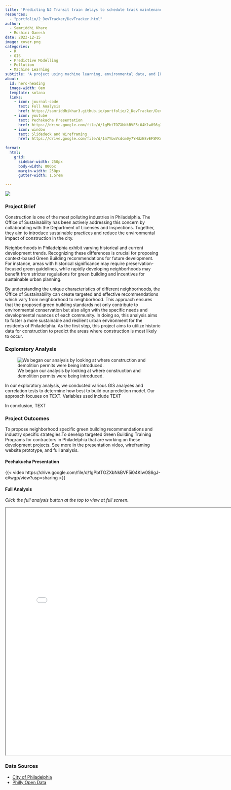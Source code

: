 ```yaml
---
title: 'Predicting NJ Transit train delays to schedule track maintenance and upgrades'
resources: 
  - "portfolio/2_DevTracker/DevTracker.html"
author:
  - Samriddhi Khare
  - Roshini Ganesh
date: 2023-12-15
image: cover.png
categories:
  - R
  - GIS
  - Predictive Modelling 
  - Pollution
  - Machine Learning
subtitle: 'A project using machine learning, environmental data, and [Philadelphia L&I Building and Zoning Permits](https://data.phila.gov/visualizations/li-building-permits) to forecast development changes.'
about:
  id: hero-heading
  image-width: 0em
  template: solana
  links:
    - icon: journal-code
      text: Full Analysis
      href: https://samriddhikhar3.github.io/portfolio/2_DevTracker/DevTracker.html  
    - icon: youtube
      text: Pechakucha Presentation
      href: https://drive.google.com/file/d/1gPbtTOZXbNkBVF5i04Klw0S6gJ-eAwgp/view?usp=sharing
    - icon: window
      text: Slidedeck and Wireframing
      href: https://drive.google.com/file/d/1m7YbwVsdcm0y7YHdzE8vEFSMXnid07dA/view?usp=sharing
  
format:
  html: 
    grid:
      sidebar-width: 250px
      body-width: 800px
      margin-width: 250px
      gutter-width: 1.5rem

---
```


![](cover.png)

### Project Brief

Construction is one of the most polluting industries in Philadelphia. The Office of Sustainability has been actively addressing this concern by collaborating with the Department of Licenses and Inspections. Together, they aim to introduce sustainable practices and reduce the environmental impact of construction in the city.

Neighborhoods in Philadelphia exhibit varying historical and current development trends. Recognizing these differences is crucial for proposing context-based Green Building recommendations for future development. For instance, areas with historical significance may require preservation-focused green guidelines, while rapidly developing neighborhoods may benefit from stricter regulations for green building and incentives for sustainable urban planning.

By understanding the unique characteristics of different neighborhoods, the Office of Sustainability can create targeted and effective recommendations which vary from neighborhood to neighborhood. This approach ensures that the proposed green building standards not only contribute to environmental conservation but also align with the specific needs and developmental nuances of each community. In doing so, this analysis aims to foster a more sustainable and resilient urban environment for the residents of Philadelphia. As the first step, this project aims to utilize historic data for construction to predict the areas where construction is most likely to occur. 

### Exploratory Analysis

![We began our analysis by looking at where construction and demolition permits were being introduced.](EAD.png)

In our exploratory analysis, we conducted various GIS analyses and correlation tests to determine how best to build our prediction model. Our approach focuses on TEXT. Variables used include TEXT

In conclusion, TEXT

### Project Outcomes

To propose neighborhood specific green building recommendations and industry specific strategies.To develop targeted Green Building Training Programs for contractors in Philadelphia that are working on these development projects. See more in the presentation video, wireframing website prototype, and full analysis.

#### Pechakucha Presentation
{{< video https://drive.google.com/file/d/1gPbtTOZXbNkBVF5i04Klw0S6gJ-eAwgp/view?usp=sharing >}}

#### Full Analysis

*Click the full analysis button at the top to view at full screen.*

<iframe src="DevTracker.html" width="800" height="800">
  <p>Hi SOF</p>
</iframe>

### Data Sources
* [City of Philadelphia](https://data.phila.gov/visualizations/li-building-permits)
* [Philly Open Data](https://data-phl.opendata.arcgis.com/)
